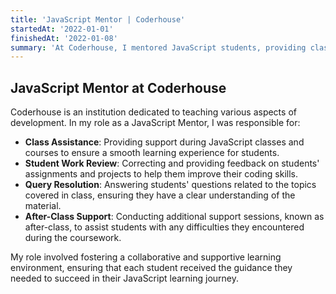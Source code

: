 ```yaml
---
title: 'JavaScript Mentor | Coderhouse'
startedAt: '2022-01-01'
finishedAt: '2022-01-08'
summary: 'At Coderhouse, I mentored JavaScript students, providing class assistance, reviewing student work, resolving queries, and offering after-class support.'
---
```


## JavaScript Mentor at Coderhouse

Coderhouse is an institution dedicated to teaching various aspects of development. In my role as a JavaScript Mentor, I was responsible for:

- **Class Assistance**: Providing support during JavaScript classes and courses to ensure a smooth learning experience for students.
- **Student Work Review**: Correcting and providing feedback on students' assignments and projects to help them improve their coding skills.
- **Query Resolution**: Answering students' questions related to the topics covered in class, ensuring they have a clear understanding of the material.
- **After-Class Support**: Conducting additional support sessions, known as after-class, to assist students with any difficulties they encountered during the coursework.

My role involved fostering a collaborative and supportive learning environment, ensuring that each student received the guidance they needed to succeed in their JavaScript learning journey.

